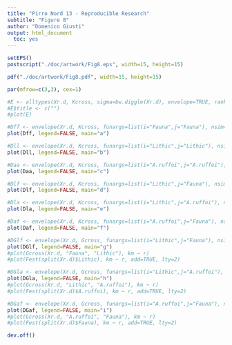 ```yaml
---
title: "Pirro Nord 13 - Reproducible Research"
subtitle: "Figure 8"
author: "Domenico Giusti"
output: html_document
  toc: yes
---
```


```r
setEPS()
postscript("./doc/artwork/Fig8.eps", width=15, height=15)

pdf("./doc/artwork/Fig8.pdf", width=15, height=15)

par(mfrow=c(3,3), cex=1)

#E <- alltypes(Xr.d, Kcross, sigma=bw.diggle(Xr.d), envelope=TRUE, rank=1, nsim=199, global=FALSE, correction="Ripley")
#E$title <- c("")
#plot(E)

#Dff <- envelope(Xr.d, Kcross, funargs=list(i="Fauna",j="Fauna"), nsim=199, rank=1, global=FALSE, correction="Ripley")
plot(Dff, legend=FALSE, main="a")

#Dll <- envelope(Xr.d, Kcross, funargs=list(i="Lithic",j="Lithic"), nsim=199, rank=1, global=FALSE, correction="Ripley")
plot(Dll, legend=FALSE, main="b")

#Daa <- envelope(Xr.d, Kcross, funargs=list(i="A.ruffoi",j="A.ruffoi"), nsim=199, rank=1, global=FALSE, correction="Ripley")
plot(Daa, legend=FALSE, main="c")

#Dlf <- envelope(Xr.d, Kcross, funargs=list(i="Lithic",j="Fauna"), nsim=199, rank=1, global=FALSE, correction="Ripley")
plot(Dlf, legend=FALSE, main="d")

#Dla <- envelope(Xr.d, Kcross, funargs=list(i="Lithic",j="A.ruffoi"), nsim=199, rank=1, global=FALSE, correction="Ripley")
plot(Dla, legend=FALSE, main="e")

#Daf <- envelope(Xr.d, Kcross, funargs=list(i="A.ruffoi",j="Fauna"), nsim=199, rank=1, global=FALSE, correction="Ripley")
plot(Daf, legend=FALSE, main="f")

#DGlf <- envelope(Xr.d, Gcross, funargs=list(i="Lithic",j="Fauna"), nsim=199, rank=1, global=FALSE, correction="km")
plot(DGlf, legend=FALSE, main="g")
#plot(Gcross(Xr.d, "Fauna", "Lithic"), km ~ r)
#plot(Fest(split(Xr.d)$Lithic), km ~ r, add=TRUE, lty=2)

#DGla <- envelope(Xr.d, Gcross, funargs=list(i="Lithic",j="A.ruffoi"), nsim=199, rank=1, global=FALSE, correction="km")
plot(DGla, legend=FALSE, main="h")
#plot(Gcross(Xr.d, "Lithic", "A.ruffoi"), km ~ r)
#plot(Fest(split(Xr.d)$A.ruffoi), km ~ r, add=TRUE, lty=2)

#DGaf <- envelope(Xr.d, Gcross, funargs=list(i="A.ruffoi",j="Fauna"), nsim=199, rank=1, global=FALSE, correction="km")
plot(DGaf, legend=FALSE, main="i")
#plot(Gcross(Xr.d, "A.ruffoi", "Fauna"), km ~ r)
#plot(Fest(split(Xr.d)$Fauna), km ~ r, add=TRUE, lty=2)

dev.off()
```

